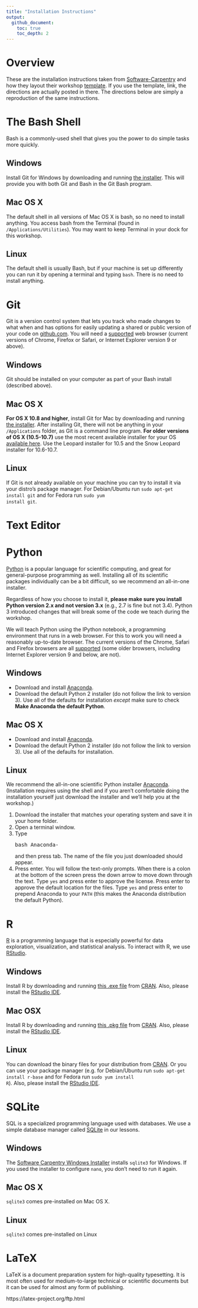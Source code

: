 ```yaml
---
title: "Installation Instructions"
output: 
  github_document:
    toc: true
    toc_depth: 2
---
```


# Overview

These are the installation instructions taken from [Software-Carpentry](http://software-carpentry.org/) and
how they layout their workshop [template](http://chendaniely.github.io/workshop-template-empty/).
If you use the template, link, the directions are actually posted in there.
The directions below are simply a reproduction of the same instructions.

# The Bash Shell

Bash is a commonly-used shell that gives you the power to do simple tasks more quickly.

## Windows
Install Git for Windows by downloading and running [the installer](http://msysgit.github.io/). This will provide you with both Git and Bash in the Git Bash program.

## Mac OS X

The default shell in all versions of Mac OS X is bash, so no need to install anything. You access bash from the Terminal (found in `/Applications/Utilities`). You may want to keep Terminal in your dock for this workshop.

## Linux

The default shell is usually Bash, but if your machine is set up differently you can run it by opening a terminal and typing `bash`. There is no need to install anything.

# Git

Git is a version control system that lets you track who made changes
    to what when and has options for easily updating a shared or public
    version of your code
    on <a href="https://github.com/">github.com</a>. You will need a
    <a href="https://help.github.com/articles/supported-browsers/">supported</a>
    web browser (current versions of Chrome, Firefox or Safari,
    or Internet Explorer version 9 or above).

## Windows

Git should be installed on your computer as part of your Bash install (described above).

## Mac OS X

<strong>For OS X 10.8 and higher</strong>, install Git for Mac
	by downloading and running
	<a href="http://sourceforge.net/projects/git-osx-installer/files/latest/download">the installer</a>.
	After installing Git, there will not be anything in your <code>/Applications</code> folder, 
	as Git is a command line program.
	<strong>For older versions of OS X (10.5-10.7)</strong> use the
	most recent available installer for your
	OS <a href="http://sourceforge.net/projects/git-osx-installer/files/">available
	  here</a>.  Use the Leopard installer for 10.5 and the Snow
	Leopard installer for 10.6-10.7.
	
## Linux

If Git is not already available on your machine you can try to
	install it via your distro's package manager. For Debian/Ubuntu run
        <code>sudo apt-get install git</code> and for Fedora run
        <code>sudo yum install git</code>.
        
# Text Editor

# Python

<a href="http://python.org">Python</a> is a popular language for
    scientific computing, and great for general-purpose programming as
    well.  Installing all of its scientific packages individually can be
    a bit difficult, so we recommend an all-in-one installer.
    
Regardless of how you choose to install it,
      <strong>please make sure you install Python version 2.x and not version 3.x</strong>
      (e.g., 2.7 is fine but not 3.4).
      Python 3 introduced changes that will break some of the code we teach during the workshop.
    
We will teach Python using the IPython notebook, a programming environment
      that runs in a web browser. For this to work you will need a reasonably
      up-to-date browser. The current versions of the Chrome, Safari and
      Firefox browsers are all <a 
      href='http://ipython.org/ipython-doc/2/install/install.html#browser-compatibility'>supported</a> 
      (some older browsers, including Internet Explorer version 9 and below, are not).
      
## Windows

<ul>
	<li>
          Download and
          install <a href="https://store.continuum.io/cshop/anaconda/">Anaconda</a>.
	</li>
	<li>
          Download the default Python 2 installer (do not follow the link to version 3).
	  Use all of the defaults for installation
          <em>except</em> make sure to check
	  <strong>Make Anaconda the default Python</strong>.
	</li>
      </ul>
## Mac OS X
<ul>
	<li>
          Download and
          install <a href="https://store.continuum.io/cshop/anaconda/">Anaconda</a>.
	</li>
	<li>
          Download the default Python 2 installer (do not follow the link to version 3).
	  Use all of the defaults for installation.
	</li>
      </ul>

## Linux

We recommend the all-in-one scientific Python installer
	<a href="http://continuum.io/downloads.html">Anaconda</a>.
	(Installation requires using the shell and if you aren't
	comfortable doing the installation yourself just
	download the installer and we'll help you at the workshop.)

<ol>
	<li>
          Download the installer that matches your operating
          system and save it in your home folder.
	</li>
	<li>
          Open a terminal window.
	</li>
	<li>
          Type <pre>bash Anaconda-</pre> and then press
          tab. The name of the file you just downloaded should
          appear.
	</li>
	<li>
          Press enter. You will follow the text-only prompts.  When
          there is a colon at the bottom of the screen press the down
          arrow to move down through the text. Type <code>yes</code> and
          press enter to approve the license. Press enter to approve the
          default location for the files. Type <code>yes</code> and
          press enter to prepend Anaconda to your <code>PATH</code>
          (this makes the Anaconda distribution the default Python).
	</li>
</ol>
      

# R

<a href="http://www.r-project.org">R</a> is a programming language
    that is especially powerful for data exploration, visualization, and
    statistical analysis. To interact with R, we use
    <a href="http://www.rstudio.com/">RStudio</a>.

## Windows

Install R by downloading and running
	<a href="http://cran.r-project.org/bin/windows/base/release.htm">this .exe file</a>
	from <a href="http://cran.r-project.org/index.html">CRAN</a>.
	Also, please install the
	<a href="https://www.rstudio.com/products/rstudio/download/preview/">RStudio IDE</a>.

## Mac OSX

Install R by downloading and running
	<a href="http://cran.r-project.org/bin/macosx/R-latest.pkg">this .pkg file</a>
	from <a href="http://cran.r-project.org/index.html">CRAN</a>.
	Also, please install the
	<a href="https://www.rstudio.com/products/rstudio/download/preview/">RStudio IDE</a>.

## Linux

You can download the binary files for your distribution
	from <a href="http://cran.r-project.org/index.html">CRAN</a>. Or
	you can use your package manager (e.g. for Debian/Ubuntu
	run <code>sudo apt-get install r-base</code> and for Fedora run
        <code>sudo yum install R</code>).  Also, please install the
	<a href="https://www.rstudio.com/products/rstudio/download/preview/">RStudio IDE</a>.

# SQLite

SQL is a specialized programming language used with databases.  We
    use a simple database manager called
    <a href="http://www.sqlite.org/">SQLite</a> in our lessons.


## Windows

The <a href="{{site.swc_github}}/windows-installer">Software Carpentry
          Windows Installer</a> installs <code>sqlite3</code> for Windows. If
      you used the installer to configure `nano`, you don't need to run it again.

## Mac OS X

<code>sqlite3</code> comes pre-installed on Mac OS X.

## Linux

<code>sqlite3</code> comes pre-installed on Linux

# LaTeX

LaTeX is a document preparation system for high-quality typesetting. It is most often used for medium-to-large technical or scientific documents but it can be used for almost any form of publishing.

https://latex-project.org/ftp.html